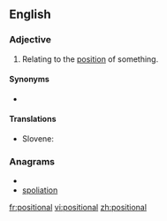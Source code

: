 ==English==

===Adjective===
{{en-adj|-}}

# Relating to the [[position]] of something.

====Synonyms====
* {{l|en|locational}}

====Translations====
{{trans-top|positional}}
* Slovene: {{t|sl|položajen|alt=položájen}}
{{trans-mid}}
{{trans-bottom}}

===Anagrams===
* {{alphagram|aiilnoopst}}
* [[spoliation#English|spoliation]]

[[fr:positional]]
[[vi:positional]]
[[zh:positional]]